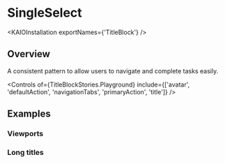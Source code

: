 
<Meta title="Components/TitleBlock/Usage Guidelines" />

# SingleSelect

<ResourceLinks
  sourceCode="https://github.com/cultureamp/kaizen-design-system/tree/main/packages/components/src/TitleBlock"
  designGuidelines="https://cultureamp.atlassian.net/wiki/spaces/DesignSystem/pages/3082095695/TitleBlockZen"
  apiSpecification="/?path=/docs/components-titleblock-api-specification--docs"
/>

<KAIOInstallation exportNames={'TitleBlock'} />

## Overview

A consistent pattern to allow users to navigate and complete tasks easily.

<Canvas of={TitleBlockStories.Playground} />

<Controls
  of={TitleBlockStories.Playground}
  include={['avatar', 'defaultAction', 'navigationTabs', 'primaryAction', 'title']}
/>

## Examples

### Viewports

<Canvas of={TitleBlockStories.Viewports} />

### Long titles

<Canvas of={TitleBlockStories.HasLongTitle} />
